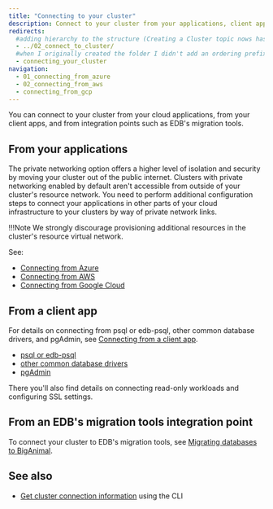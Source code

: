 ```yaml
---
title: "Connecting to your cluster"
description: Connect to your cluster from your applications, client apps, and EDB's tools.
redirects:
  #adding hierarchy to the structure (Creating a Cluster topic nows has a child topic) so created a folder and moved the contents from 03_create_cluster to index.mdx
  - ../02_connect_to_cluster/
  #when I originally created the folder I didn't add an ordering prefix and subsequently added one 
  - connecting_your_cluster
navigation: 
  - 01_connecting_from_azure
  - 02_connecting_from_aws
  - connecting_from_gcp
---
```


You can connect to your cluster from your cloud applications, from your client apps, and from integration points such as EDB's migration tools.


## From your applications

The private networking option offers a higher level of isolation and security by moving your cluster out of the public internet. Clusters with private networking enabled by default aren't accessible from outside of your cluster's resource network. You need to perform additional configuration steps to connect your applications in other parts of your cloud infrastructure to your clusters by way of private network links.

!!!Note
    We strongly discourage provisioning additional resources in the cluster's resource virtual network.

See:

 - [Connecting from Azure](01_connecting_from_azure)
 - [Connecting from AWS](02_connecting_from_aws)
 - [Connecting from Google Cloud](connecting_from_gcp)


## From a client app

For details on connecting from psql or edb-psql, other common database drivers, and pgAdmin, see [Connecting from a client app](connecting_from_a_client). 

- [psql or edb-psql](connecting_from_a_client/#connect-to-your-cluster-using-psql-or-edb-psql)
- [other common database drivers](connecting_from_a_client/#connect-to-your-cluster-using-common-database-drivers)
- [pgAdmin](connecting_from_a_client/#connect-to-your-cluster-using-pgadmin)

There you'll also find details on connecting read-only workloads and configuring SSL settings.


## From an EDB's migration tools integration point

To connect your cluster to EDB's migration tools, see [Migrating databases to BigAnimal](/biganimal/latest/migration/).



## See also

- [Get cluster connection information](/biganimal/latest/reference/cli/managing_clusters/#get-cluster-connection-information) using the CLI 